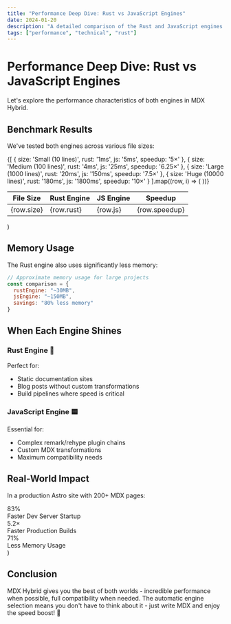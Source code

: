 ```yaml
---
title: "Performance Deep Dive: Rust vs JavaScript Engines"
date: 2024-01-20
description: "A detailed comparison of the Rust and JavaScript engines in MDX Hybrid"
tags: ["performance", "technical", "rust"]
---
```


# Performance Deep Dive: Rust vs JavaScript Engines

Let's explore the performance characteristics of both engines in MDX Hybrid.

## Benchmark Results

We've tested both engines across various file sizes:

  <table style={{ width: '100%', borderCollapse: 'collapse' }}>
    <thead>
      <tr style={{ borderBottom: '2px solid #e1e4e8' }}>
        <th style={{ padding: '0.75rem', textAlign: 'left' }}>File Size</th>
        <th style={{ padding: '0.75rem', textAlign: 'left' }}>Rust Engine</th>
        <th style={{ padding: '0.75rem', textAlign: 'left' }}>JS Engine</th>
        <th style={{ padding: '0.75rem', textAlign: 'left' }}>Speedup</th>
      </tr>
    </thead>
    <tbody>
      {[
        { size: 'Small (10 lines)', rust: '1ms', js: '5ms', speedup: '5×' },
        { size: 'Medium (100 lines)', rust: '4ms', js: '25ms', speedup: '6.25×' },
        { size: 'Large (1000 lines)', rust: '20ms', js: '150ms', speedup: '7.5×' },
        { size: 'Huge (10000 lines)', rust: '180ms', js: '1800ms', speedup: '10×' }
      ].map((row, i) => (
        <tr key={i} style={{ borderBottom: '1px solid #e1e4e8' }}>
          <td style={{ padding: '0.75rem' }}>{row.size}</td>
          <td style={{ padding: '0.75rem', color: '#22c55e' }}>{row.rust}</td>
          <td style={{ padding: '0.75rem' }}>{row.js}</td>
          <td style={{ padding: '0.75rem', fontWeight: 'bold', color: '#0969da' }}>{row.speedup}</td>
        </tr>
      ))}
    </tbody>
  </table>
)

<BenchmarkTable />

## Memory Usage

The Rust engine also uses significantly less memory:

```javascript
// Approximate memory usage for large projects
const comparison = {
  rustEngine: "~30MB",
  jsEngine: "~150MB",
  savings: "80% less memory"
}
```

## When Each Engine Shines

### Rust Engine 🦀
Perfect for:
- Static documentation sites
- Blog posts without custom transformations
- Build pipelines where speed is critical

### JavaScript Engine 🟨
Essential for:
- Complex remark/rehype plugin chains
- Custom MDX transformations
- Maximum compatibility needs

## Real-World Impact

In a production Astro site with 200+ MDX pages:

  <div style={{ 
    display: 'grid', 
    gridTemplateColumns: 'repeat(auto-fit, minmax(200px, 1fr))', 
    gap: '1rem',
    marginTop: '1rem'
  }}>
    <div style={{ textAlign: 'center', padding: '1rem', background: '#f0f9ff', borderRadius: '0.5rem' }}>
      <div style={{ fontSize: '2rem', fontWeight: 'bold', color: '#0969da' }}>83%</div>
      <div>Faster Dev Server Startup</div>
    </div>
    <div style={{ textAlign: 'center', padding: '1rem', background: '#f0fdf4', borderRadius: '0.5rem' }}>
      <div style={{ fontSize: '2rem', fontWeight: 'bold', color: '#22c55e' }}>5.2×</div>
      <div>Faster Production Builds</div>
    </div>
    <div style={{ textAlign: 'center', padding: '1rem', background: '#fefce8', borderRadius: '0.5rem' }}>
      <div style={{ fontSize: '2rem', fontWeight: 'bold', color: '#eab308' }}>71%</div>
      <div>Less Memory Usage</div>
    </div>
  </div>
)

<ImpactChart />

## Conclusion

MDX Hybrid gives you the best of both worlds - incredible performance when possible, full compatibility when needed. The automatic engine selection means you don't have to think about it - just write MDX and enjoy the speed boost! 🚀